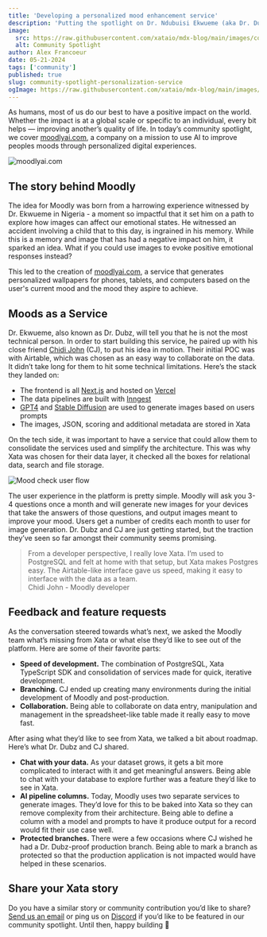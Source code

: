 ```yaml
---
title: 'Developing a personalized mood enhancement service'
description: 'Putting the spotlight on Dr. Ndubuisi Ekwueme (aka Dr. Dubz), who recently launched Moodly, a service that aims to brighten its users moods.'
image:
  src: https://raw.githubusercontent.com/xataio/mdx-blog/main/images/community-spotlight-personalization-service.jpg
  alt: Community Spotlight
author: Alex Francoeur
date: 05-21-2024
tags: ['community']
published: true
slug: community-spotlight-personalization-service
ogImage: https://raw.githubusercontent.com/xataio/mdx-blog/main/images/community-spotlight-personalization-service.jpg
---
```


As humans, most of us do our best to have a positive impact on the world. Whether the impact is at a global scale or specific to an individual, every bit helps — improving another’s quality of life. In today’s community spotlight, we cover [moodlyai.com](http://moodlyai.com), a company on a mission to use AI to improve peoples moods through personalized digital experiences.

![moodlyai.com](/images/cs-moodly.png)

## The story behind Moodly

The idea for Moodly was born from a harrowing experience witnessed by Dr. Ekwueme in Nigeria - a moment so impactful that it set him on a path to explore how images can affect our emotional states. He witnessed an accident involving a child that to this day, is ingrained in his memory. While this is a memory and image that has had a negative impact on him, it sparked an idea. What if you could use images to evoke positive emotional responses instead?

This led to the creation of [moodlyai.com](http://moodlyai.com/), a service that generates personalized wallpapers for phones, tablets, and computers based on the user's current mood and the mood they aspire to achieve.

## Moods as a Service

Dr. Ekwueme, also known as Dr. Dubz, will tell you that he is not the most technical person. In order to start building this service, he paired up with his close friend [Chidi John](https://github.com/cjbyte) (CJ), to put his idea in motion. Their initial POC was with Airtable, which was chosen as an easy way to collaborate on the data. It didn’t take long for them to hit some technical limitations. Here’s the stack they landed on:

- The frontend is all [Next.js](https://nextjs.org/) and hosted on [Vercel](https://vercel.com/)
- The data pipelines are built with [Inngest](https://www.inngest.com/)
- [GPT4](https://openai.com/index/gpt-4/) and [Stable Diffusion](https://stability.ai/) are used to generate images based on users prompts
- The images, JSON, scoring and additional metadata are stored in Xata

On the tech side, it was important to have a service that could allow them to consolidate the services used and simplify the architecture. This was why Xata was chosen for their data layer, it checked all the boxes for relational data, search and file storage.

![Mood check user flow](/images/cs-mood-check.png)

The user experience in the platform is pretty simple. Moodly will ask you 3-4 questions once a month and will generate new images for your devices that take the answers of those questions, and output images meant to improve your mood. Users get a number of credits each month to user for image generation. Dr. Dubz and CJ are just getting started, but the traction they’ve seen so far amongst their community seems promising.

> From a developer perspective, I really love Xata. I’m used to PostgreSQL and felt at home with that setup, but Xata makes Postgres easy. The Airtable-like interface gave us speed, making it easy to interface with the data as a team.\
> Chidi John - Moodly developer

## Feedback and feature requests

As the conversation steered towards what’s next, we asked the Moodly team what’s missing from Xata or what else they’d like to see out of the platform. Here are some of their favorite parts:

- **Speed of development.** The combination of PostgreSQL, Xata TypeScript SDK and consolidation of services made for quick, iterative development.
- **Branching.** CJ ended up creating many environments during the initial development of Moodly and post-production.
- **Collaboration.** Being able to collaborate on data entry, manipulation and management in the spreadsheet-like table made it really easy to move fast.

After asing what they’d like to see from Xata, we talked a bit about roadmap. Here’s what Dr. Dubz and CJ shared.

- **Chat with your data.** As your dataset grows, it gets a bit more complicated to interact with it and get meaningful answers. Being able to chat with your database to explore further was a feature they’d like to see in Xata.
- **AI pipeline columns.** Today, Moodly uses two separate services to generate images. They’d love for this to be baked into Xata so they can remove complexity from their architecture. Being able to define a column with a model and prompts to have it produce output for a record would fit their use case well.
- **Protected branches.** There were a few occasions where CJ wished he had a Dr. Dubz-proof production branch. Being able to mark a branch as protected so that the production application is not impacted would have helped in these scenarios.

## Share your Xata story

Do you have a similar story or community contribution you’d like to share? [Send us an email](mailto:communityspotlight@xata.io) or ping us on [Discord](https://xata.io/discord) if you’d like to be featured in our community spotlight. Until then, happy building 🦋
